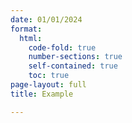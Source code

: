 ```yaml
---
date: 01/01/2024
format:
  html:
    code-fold: true
    number-sections: true
    self-contained: true
    toc: true
page-layout: full
title: Example

---
```


